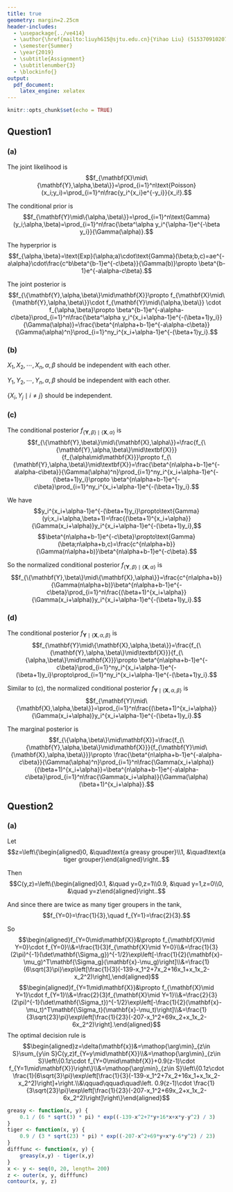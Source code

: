 ```yaml
---
title: true
geometry: margin=2.25cm
header-includes:
  - \usepackage{../ve414}
  - \author{\href{mailto:liuyh615@sjtu.edu.cn}{Yihao Liu} (515370910207)}
  - \semester{Summer}
  - \year{2019}
  - \subtitle{Assignment}
  - \subtitlenumber{3}
  - \blockinfo{}
output: 
  pdf_document:
    latex_engine: xelatex
---
```


```r
knitr::opts_chunk$set(echo = TRUE)
```

## Question1

### (a)

The joint likelihood is 
$$f_{\mathbf{X}\mid\{\mathbf{Y},\alpha,\beta\}}=\prod_{i=1}^n\text{Poisson}(x_i;y_i)=\prod_{i=1}^n\frac{y_i^{x_i}e^{-y_i}}{x_i!}.$$

The conditional prior is
$$f_{\mathbf{Y}\mid\{\alpha,\beta\}}=\prod_{i=1}^n\text{Gamma}(y_i;\alpha,\beta)=\prod_{i=1}^n\frac{\beta^\alpha y_i^{\alpha-1}e^{-\beta y_i}}{\Gamma(\alpha)}.$$

The hyperprior is
$$f_{\alpha,\beta}=\text{Exp}(\alpha;a)\cdot\text{Gamma}(\beta;b,c)=ae^{-a\alpha}\cdot\frac{c^b\beta^{b-1}e^{-c\beta}}{\Gamma(b)}\propto \beta^{b-1}e^{-a\alpha-c\beta}.$$

The joint posterior is
$$f_{\{\mathbf{Y},\alpha,\beta\}\mid\mathbf{X}}\propto f_{\mathbf{X}\mid\{\mathbf{Y},\alpha,\beta\}}\cdot f_{\mathbf{Y}\mid\{\alpha,\beta\}} \cdot f_{\alpha,\beta}\propto \beta^{b-1}e^{-a\alpha-c\beta}\prod_{i=1}^n\frac{\beta^\alpha y_i^{x_i+\alpha-1}e^{-(\beta+1)y_i}}{\Gamma(\alpha)}=\frac{\beta^{n\alpha+b-1}e^{-a\alpha-c\beta}}{\Gamma(\alpha)^n}\prod_{i=1}^ny_i^{x_i+\alpha-1}e^{-(\beta+1)y_i}.$$

### (b)

$X_1, X_2, \cdots, X_n, \alpha, \beta$ should be independent with each other.

$Y_1, Y_2, \cdots, Y_n, \alpha, \beta$ should be independent with each other.

$\{X_i, Y_j\mid i\neq j\}$ should be independent.


### (c)

The conditional posterior $f_{\{\mathbf{Y},\beta\}\mid\{\mathbf{X},\alpha\}}$ is
$$f_{\{\mathbf{Y},\beta\}\mid\{\mathbf{X},\alpha\}}=\frac{f_{\{\mathbf{Y},\alpha,\beta\}\mid\textbf{X}}}{f_{\alpha\mid\mathbf{X}}}\propto f_{\{\mathbf{Y},\alpha,\beta\}\mid\textbf{X}}=\frac{\beta^{n\alpha+b-1}e^{-a\alpha-c\beta}}{\Gamma(\alpha)^n}\prod_{i=1}^ny_i^{x_i+\alpha-1}e^{-(\beta+1)y_i}\propto \beta^{n\alpha+b-1}e^{-c\beta}\prod_{i=1}^ny_i^{x_i+\alpha-1}e^{-(\beta+1)y_i}.$$

We have
$$y_i^{x_i+\alpha-1}e^{-(\beta+1)y_i}\propto\text{Gamma}(yi;x_i+\alpha,\beta+1)=\frac{(\beta+1)^{x_i+\alpha}}{\Gamma(x_i+\alpha)}y_i^{x_i+\alpha-1}e^{-(\beta+1)y_i},$$
$$\beta^{n\alpha+b-1}e^{-c\beta}\propto\text{Gamma}(\beta;n\alpha+b,c)=\frac{c^{n\alpha+b}}{\Gamma(n\alpha+b)}\beta^{n\alpha+b-1}e^{-c\beta}.$$

So the normalized conditional posterior $f_{\{\mathbf{Y},\beta\}\mid\{\mathbf{X},\alpha\}}$ is
$$f_{\{\mathbf{Y},\beta\}\mid\{\mathbf{X},\alpha\}}=\frac{c^{n\alpha+b}}{\Gamma(n\alpha+b)}\beta^{n\alpha+b-1}e^{-c\beta}\prod_{i=1}^n\frac{(\beta+1)^{x_i+\alpha}}{\Gamma(x_i+\alpha)}y_i^{x_i+\alpha-1}e^{-(\beta+1)y_i}.$$

### (d)

The conditional posterior $f_{\mathbf{Y}\mid\{\mathbf{X},\alpha,\beta\}}$ is
$$f_{\mathbf{Y}\mid\{\mathbf{X},\alpha,\beta\}}=\frac{f_{\{\mathbf{Y},\alpha,\beta\}\mid\textbf{X}}}{f_{\{\alpha,\beta\}\mid\mathbf{X}}}\propto \beta^{n\alpha+b-1}e^{-c\beta}\prod_{i=1}^ny_i^{x_i+\alpha-1}e^{-(\beta+1)y_i}\propto\prod_{i=1}^ny_i^{x_i+\alpha-1}e^{-(\beta+1)y_i}.$$

Similar to (c), the normalized conditional posterior $f_{\mathbf{Y}\mid\{\mathbf{X},\alpha,\beta\}}$ is
$$f_{\mathbf{Y}\mid\{\mathbf{X},\alpha,\beta\}}=\prod_{i=1}^n\frac{(\beta+1)^{x_i+\alpha}}{\Gamma(x_i+\alpha)}y_i^{x_i+\alpha-1}e^{-(\beta+1)y_i}.$$

The marginal posterior is
$$f_{\{\alpha,\beta\}\mid\mathbf{X}}=\frac{f_{\{\mathbf{Y},\alpha,\beta\}\mid\mathbf{X}}}{f_{\mathbf{Y}\mid\{\mathbf{X},\alpha,\beta\}}}\propto \frac{\beta^{n\alpha+b-1}e^{-a\alpha-c\beta}}{\Gamma(\alpha)^n}\prod_{i=1}^n\frac{\Gamma(x_i+\alpha)}{(\beta+1)^{x_i+\alpha}}=\beta^{n\alpha+b-1}e^{-a\alpha-c\beta}\prod_{i=1}^n\frac{\Gamma(x_i+\alpha)}{\Gamma(\alpha)(\beta+1)^{x_i+\alpha}}.$$

## Question2

### (a)

Let 
$$z=\left\{\begin{aligned}0, &\quad\text{a greasy grouper}\\1, &\quad\text{a tiger grouper}\end{aligned}\right..$$

Then $$C(y,z)=\left\{\begin{aligned}0.1, &\quad y=0,z=1\\0.9, &\quad y=1,z=0\\0, &\quad y=z\end{aligned}\right..$$


And since there are twice as many tiger groupers in the tank,
$$f_{Y=0}=\frac{1}{3},\quad f_{Y=1}=\frac{2}{3}.$$

So
$$\begin{aligned}f_{Y=0\mid\mathbf{X}}&\propto f_{\mathbf{X}\mid Y=0}\cdot f_{Y=0}\\&=\frac{1}{3}f_{\mathbf{X}\mid Y=0}\\&=\frac{1}{3}(2\pi)^{-1}(\det\mathbf{\Sigma_g})^{-1/2}\exp\left[-\frac{1}{2}(\mathbf{x}-\mu_g)^T\mathbf{\Sigma_g}(\mathbf{x}-\mu_g)\right]\\&=\frac{1}{6\sqrt{3}\pi}\exp\left[\frac{1}{3}(-139-x_1^2+7x_2+16x_1+x_1x_2-x_2^2)\right],\end{aligned}$$
$$\begin{aligned}f_{Y=1\mid\mathbf{X}}&\propto f_{\mathbf{X}\mid Y=1}\cdot f_{Y=1}\\&=\frac{2}{3}f_{\mathbf{X}\mid Y=1}\\&=\frac{2}{3}(2\pi)^{-1}(\det\mathbf{\Sigma_t})^{-1/2}\exp\left[-\frac{1}{2}(\mathbf{x}-\mu_t)^T\mathbf{\Sigma_t}(\mathbf{x}-\mu_t)\right]\\&=\frac{1}{3\sqrt{23}\pi}\exp\left[\frac{1}{23}(-207-x_1^2+69x_2+x_1x_2-6x_2^2)\right].\end{aligned}$$
The optimal decision rule is
$$\begin{aligned}z=\delta(\mathbf{x})&=\mathop{\arg\min}_{z\in S}\sum_{y\in S}C(y,z)f_{Y=y\mid\mathbf{X}}\\&=\mathop{\arg\min}_{z\in S}\left\{0.1z\cdot f_{Y=0\mid\mathbf{X}}+0.9(z-1)\cdot f_{Y=1\mid\mathbf{X}}\right\}\\&=\mathop{\arg\min}_{z\in S}\left\{0.1z\cdot \frac{1}{6\sqrt{3}\pi}\exp\left[\frac{1}{3}(-139-x_1^2+7x_2+16x_1+x_1x_2-x_2^2)\right]+\right.\\&\qquad\qquad\quad\left. 0.9(z-1)\cdot \frac{1}{3\sqrt{23}\pi}\exp\left[\frac{1}{23}(-207-x_1^2+69x_2+x_1x_2-6x_2^2)\right]\right\}\end{aligned}$$

```r
greasy <- function(x, y) {
    0.1 / (6 * sqrt(3) * pi) * exp((-139-x^2+7*y+16*x+x*y-y^2) / 3)
}
tiger <- function(x, y) {
    0.9 / (3 * sqrt(23) * pi) * exp((-207-x^2+69*y+x*y-6*y^2) / 23)
}
difffunc <- function(x, y) {
    greasy(x,y) - tiger(x,y)
}
x <- y <- seq(0, 20, length= 200)
z <- outer(x, y, difffunc)
contour(x, y, z)
```









